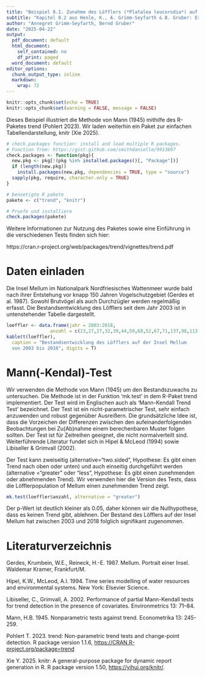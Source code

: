 ---
title: "Beispiel 8.1. Zunahme des Löfflers (*Platalea leucorodia*) auf der Insel Mellum"
subtitle: "Kapitel 8.2 aus Henle, K., A. Grimm-Seyfarth & B. Gruber: Erfassung und Analyse von Tierpopulationen. Ulmer Verlag"
author: "Annegret Grimm-Seyfarth, Bernd Gruber"
date: "2025-04-22"
output:
  pdf_document: default
  html_document:
    self_contained: no
    df_print: paged
  word_document: default
editor_options:
  chunk_output_type: inline
  markdown:
    wrap: 72
---

```{r setup, include=FALSE}
knitr::opts_chunk$set(echo = TRUE)
knitr::opts_chunk$set(warning = FALSE, message = FALSE) 
```

Dieses Beispiel illustriert die Methode von Mann (1945) mithilfe des R-Paketes trend (Pohlert 2023). Wir laden weiterhin ein Paket zur einfachen Tabellendarstellung, knitr (Xie 2025).

```{r}
# check.packages function: install and load multiple R packages.
# Function from: https://gist.github.com/smithdanielle/9913897
check.packages <- function(pkg){
  new.pkg <- pkg[!(pkg %in% installed.packages()[, "Package"])]
  if (length(new.pkg)) 
    install.packages(new.pkg, dependencies = TRUE, type = "source")
  sapply(pkg, require, character.only = TRUE)
}

# benoetigte R pakete
pakete <- c("trend", "knitr")

# Pruefe und installiere
check.packages(pakete)
```

Weitere Informationen zur Nutzung des Paketes sowie eine Einführung in die verschiedenen Tests finden sich hier:

https://cran.r-project.org/web/packages/trend/vignettes/trend.pdf

# Daten einladen
Die Insel Mellum im Nationalpark Nordfriesisches Wattenmeer wurde bald nach ihrer Entstehung vor knapp 150 Jahren Vogelschutzgebiet (Gerdes et al. 1987). Sowohl Brutvögel als auch Durchzügler werden regelmäßig erfasst. Die Bestandsentwicklung des Löfflers seit dem Jahr 2003 ist in untenstehender Tabelle dargestellt.
```{r}
loeffler <- data.frame(jahr = 2003:2018,
                anzahl = c(23,27,27,32,39,44,59,68,52,67,71,137,98,113,152,177))
kable(t(loeffler), 
  caption = "Bestandsentwicklung des Löfflers auf der Insel Mellum
  von 2003 bis 2018", digits = T)
```

# Mann(-Kendal)-Test
Wir verwenden die Methode von Mann (1945) um den Bestandszuwachs zu untersuchen. Die Methode ist in der Funktion ‘mk.test’ in dem R-Paket trend implementiert. Der Test wird im Englischen auch als ‘Mann-Kendall Trend Test’ bezeichnet. Der Test ist ein nicht-parametrischer Test, sehr einfach anzuwenden und robust gegenüber Ausreißern. Die grundsätzliche Idee ist, dass die Vorzeichen der Differenzen zwischen den aufeinanderfolgenden Beobachtungen bei Zu(Ab)nahme einem berechenbaren Muster folgen sollten. Der Test ist für Zeitreihen geeignet, die nicht normalverteilt sind. Weiterführende Literatur fundet sich in Hipel & McLeod (1994) sowie Libiseller & Grimvall (2002).

Der Test kann zweiseitig (alternative=“two.sided”, Hypothese: Es gibt einen Trend nach oben oder unten) und auch einseitig durchgeführt werden (alternative =“greater” oder “less”, Hypothese: Es gibt einen zunehmenden oder abnehmenden Trend). Wir verwenden hier die Version des Tests,  dass die Löfflerpopulation of Mellum einen zunehmenden Trend zeigt.

```{r}
mk.test(loeffler$anzahl, alternative = "greater")
```
Der p-Wert ist deutlich kleiner als 0.05, daher können wir die Nullhypothese, dass es keinen Trend gibt, ablehnen. Der Bestand des Löfflers auf der Insel Mellum hat zwischen 2003 und 2018 folglich signifikant zugenommen.

# Literaturverzeichnis
Gerdes, Krumbein, W.E., Reineck, H.-E. 1987. Mellum. Portrait einer Insel. Waldemar Kramer, Frankfurt/M.

Hipel, K.W., McLeod, A.I. 1994. Time series modelling of water resources and environmental systems. New York: Elsevier Science.

Libiseller, C., Grimvall, A. 2002. Performance of partial Mann-Kendall tests for trend detection in the presence of covariates. Environmetrics 13: 71–84.

Mann, H.B. 1945. Nonparametric tests against trend. Econometrika 13: 245-259.

Pohlert T. 2023. trend: Non-parametric trend tests and change-point detection. R package version 1.1.6, <https://CRAN.R-project.org/package=trend>

Xie Y. 2025. knitr: A general-purpose package for dynamic report generation in R. R package version 1.50, <https://yihui.org/knitr/>.
